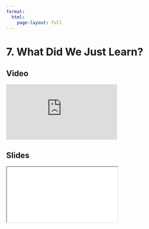 ```yaml
---
format:
  html:
    page-layout: full
---
```


# 7. What Did We Just Learn?

::: {.panel-tabset .nav-pills}

## Video

<iframe
    class="video"
    src="https://www.youtube.com/embed/UkRmtvYNylA?start=37&end=85&rel=0" 
    title="Module 6 Video - What Did We Just Learn?"
    frameborder="0"
    allow="accelerometer; autoplay; clipboard-write; encrypted-media; gyroscope; picture-in-picture"
    allowfullscreen
></iframe>

## Slides

<iframe
    class="slide-deck"
    src="slides/module6_26.html"
></iframe>

:::
